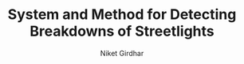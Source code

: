---
  title: System and Method for Detecting Breakdowns of Streetlights
  image: /images/patents/streetlight.png
  patentType: Utility Patent
  author: 'Niket Girdhar'
  publishedAt: '2025-01-17'
  grantDate: null
---